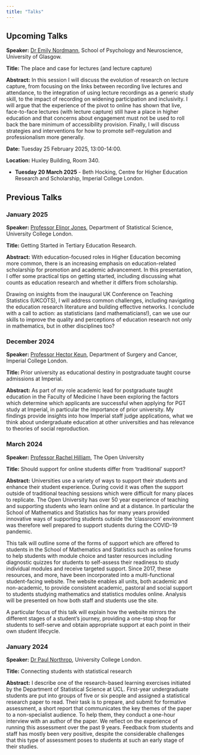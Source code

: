 ```yaml
---
title: "Talks"
---
```


## Upcoming Talks 

:::{.callout-note title="Next Talk"}

**Speaker:** [Dr Emily Nordmann](https://www.emilynordmann.com/), School of Psychology and Neuroscience, University of Glasgow.

**Title:** The place and case for lectures (and lecture capture)

**Abstract:**  In this session I will discuss the evolution of research on lecture capture, from focusing on the links between recording live lectures and attendance, to the integration of using lecture recordings as a generic study skill, to the impact of recording on widening participation and inclusivity. I will argue that the experience of the pivot to online has shown that live, face-to-face lectures (with lecture capture) still have a place in higher education and that concerns about engagement must not be used to roll back the bare minimum of accessibility provision. Finally, I will discuss strategies and interventions for how to promote self-regulation and professionalism more generally.
 
**Date:** Tuesday 25 February 2025, 13:00-14:00. 

**Location:** Huxley Building, Room 340.
:::


- **Tuesday 20 March 2025** - Beth Hocking, Centre for Higher Education Research and Scholarship, Imperial College London.


## Previous Talks


### January 2025

**Speaker:** [Professor Elinor Jones](https://www.ucl.ac.uk/statistics/people/elinor-jones), Department of Statistical Science, University College London.

**Title:** Getting Started in Tertiary Education Research.

**Abstract:** With education-focused roles in Higher Education becoming more common, there is an increasing emphasis on education-related scholarship for promotion and academic advancement. In this presentation, I offer some practical tips on getting started, including discussing what counts as education research and whether it differs from scholarship.

Drawing on insights from the inaugural UK Conference on Teaching Statistics (UKCOTS), I will address common challenges, including navigating the education research literature and building effective networks. I conclude with a call to action: as statisticians (and mathematicians!), can we use our skills to improve the quality and perceptions of education research not only in mathematics, but in other disciplines too?


### December 2024 

**Speaker:** [Professor Hector Keun](https://profiles.imperial.ac.uk/h.keun), Department of Surgery and Cancer, Imperial College London.

**Title:** Prior university as educational destiny in postgraduate taught course admissions at Imperial.

**Abstract:** As part of my role academic lead for postgraduate taught education in the Faculty of Medicine I have been exploring the factors which determine which applicants are successful when applying for PGT study at Imperial, in particular the importance of prior university.  My findings provide insights into how Imperial staff judge applications, what we think about undergraduate education at other universities and has relevance to theories of social reproduction.


<!--
### October 2024

**Speaker:** [Dr Ioanna Papatsouma](https://profiles.imperial.ac.uk/i.papatsouma) and [Dr Zak Varty](https://profiles.imperial.ac.uk/z.varty), Imperial College London.

**Title:** The impact of personal tutoring on students and staff.

**Abstract:** This session will explore the impact that personal tutoring can have on both students and staff. We will examine how personal tutoring influences academic success, student well-being, and staff-student relationships by summarising two studies covering the effectiveness of tutoring programs, their benefits and challenges for both students and staff. 

The session aims to spark a discussion on best practices and potential improvements in the tutoring system and how it might be optimised to ensure a positive, supportive and sustainable system for everyone involved.
-->

### March 2024

**Speaker:** [Professor Rachel Hilliam](https://www.open.ac.uk/people/rmh285), The Open University

**Title:** Should support for online students differ from ‘traditional’ support?

**Abstract:** Universities use a variety of ways to support their students and enhance their student experience. During covid it was often the support outside of traditional teaching sessions which were difficult for many places to replicate. The Open University has over 50 year experience of teaching and supporting students who learn online and at a distance. In particular the School of Mathematics and Statistics has for many years provided innovative ways of supporting students outside the ‘classroom’ environment was therefore well prepared to support students during the COVID-19 pandemic.

This talk will outline some of the forms of support which are offered to students in the School of Mathematics and Statistics  such as online forums to help students with module choice and taster resources including diagnostic quizzes for students to self-assess their readiness to study individual modules and receive targeted support. Since 2017, these resources, and more, have been incorporated into a multi-functional student-facing website. The website enables all units, both academic and non-academic, to provide consistent academic, pastoral and social support to students studying mathematics and statistics modules online. Analysis will be presented on how both staff and students use the site. 

A particular focus of this talk will explain how the website mirrors the different stages of a student’s journey, providing a one-stop shop for students to self-serve and obtain appropriate support at each point in their own student lifecycle.


### January 2024

**Speaker:** [Dr Paul Northrop](https://www.ucl.ac.uk/statistics/people/paulnorthrop), University College London. 

**Title:** Connecting students with statistical research 

**Abstract:** I describe one of the research-based learning exercises initiated by the Department of Statistical Science at UCL. First-year undergraduate students are put into groups of five or six people and assigned a statistical research paper to read. Their task is to prepare, and submit for formative assessment, a short report that communicates the key themes of the paper to a non-specialist audience. To help them, they conduct a one-hour interview with an author of the paper. We reflect on the experience of running this assessment over the past 9 years. Feedback from students and staff has mostly been very positive, despite the considerable challenges that this type of assessment poses to students at such an early stage of their studies. 

